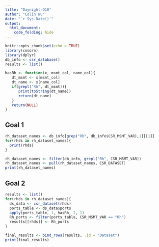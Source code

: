 ```yaml
---
title: "Daynight-Q10"
author: "Colin Wu"
date: "`r Sys.Date()`"
output: 
  html_document:
    code_folding: hide
---
```


```r
knitr::opts_chunk$set(echo = TRUE)
library(cosore)
library(dplyr)
db_info <- csr_database()
results <- list()
```
```r
hasRh <- function(x, msmt_col, name_col){
   dt_msmt <- x[msmt_col]
   dt_name <- x[name_col]
   if(grepl("Rh", dt_msmt)){
      print(toString(dt_name))
      return(dt_name)
   }
   return(NULL)
}
```

## Goal 1
```r
rh_dataset_names <- db_info[grep("Rh", db_info$CSR_MSMT_VAR),1][[1]]
for(rhds in rh_dataset_names){
  print(rhds)
}
```
```r
rh_dataset_names <- filter(db_info, grepl("Rh", CSR_MSMT_VAR))
rh_dataset_names <- pull(rh_dataset_names, CSR_DATASET)
print(rh_dataset_names)
```

## Goal 2
```r
results <- list()
for(rhds in rh_dataset_names){
  ds_data <- csr_dataset(rhds)
  ports_table <- ds_data$ports
  apply(ports_table, 1, hasRh, 2, 1)
  Rh_ports <- filter(ports_table, CSR_MSMT_VAR == "Rh")
  results[[rhds]] <- Rh_ports
}

final_results <- bind_rows(results, .id = "Dataset")
print(final_results)
```

